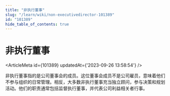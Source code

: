 ```yaml
---
title: "非执行董事"
slug: "/learn/wiki/non-executivedirector-101389"
id: "101389"
hide_table_of_contents: true
---
```



# 非执行董事

<ArticleMeta id={101389} updatedAt={'2023-09-26 13:58:54'} />
<div className='border-solid border-b border-t-0 my-4 border-[var(--ifm-color-gray-300)]' />

非执行董事指的是公司董事会的成员。这位董事会成员不是公司雇员，意味着他们不参与组织的日常管理。相反，大多数非执行董事充当独立顾问，参与决策和规划活动。他们的职责通常包括监督执行董事，并代表公司利益相关者行事。
